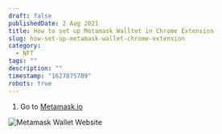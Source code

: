 ```yaml
---
draft: false
publishedDate: 2 Aug 2021
title: How to set up Metamask Walltet in Chrome Extension
slug: how-set-up-metamask-wallet-chrome-extension
category:
  - NFT
tags: ""
description: ""
timestamp: "1627875789"
robots: true
---
```



1. Go to [Metamask.io](https://metamask.io)

![Metamask Wallet Website](https://res.cloudinary.com/beforeifly/image/upload/v1627876319/anaecha.com/posts/metamask-website2_oagepn.jpg "Metamask Wallet Website")